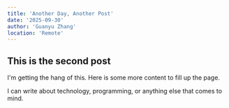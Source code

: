 ```yaml
---
title: 'Another Day, Another Post'
date: '2025-09-30'
author: 'Guanyu Zhang'
location: 'Remote'
---
```


## This is the second post

I'm getting the hang of this. Here is some more content to fill up the page.

I can write about technology, programming, or anything else that comes to mind.
